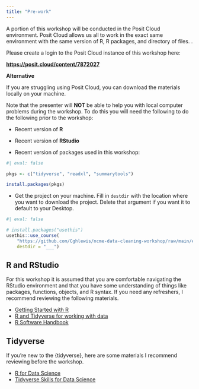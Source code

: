 ```yaml
---
title: "Pre-work"
---
```


A portion of this workshop will be conducted in the Posit Cloud environment. Posit Cloud allows us all to work in the exact same environment with the same version of R, R packages, and directory of files. .

Please create a login to the Posit Cloud instance of this workshop here:

**[https://posit.cloud/content/7872027](https://posit.cloud/content/7872027){target="_blank"}**


**Alternative**

If you are struggling using Posit Cloud, you can download the materials locally on your machine.

Note that the presenter will **NOT** be able to help you with local computer problems during the workshop. To do this you will need the following to do the following prior to the workshop:

-   Recent version of **R**

-   Recent version of **RStudio**

-   Recent version of packages used in this workshop:

``` r
#| eval: false

pkgs <- c("tidyverse", "readxl", "summarytools")

install.packages(pkgs)

```

-   Get the project on your machine. Fill in `destdir` with the location where you want to download the project. Delete that argument if you want it to default to your Desktop.

```r
#| eval: false

# install.packages("usethis")
usethis::use_course(
    "https://github.com/Cghlewis/ncme-data-cleaning-workshop/raw/main/exercises/exercises.zip",
    destdir = "___")
```

## R and RStudio

For this workshop it is assumed that you are comfortable navigating the RStudio environment and that you have some understanding of things like packages, functions, objects, and R syntax. If you need any refreshers, I recommend reviewing the following materials.

- [Getting Started with R](https://rfortherestofus.com/courses/getting-started)
- [R and Tidyverse for working with data](R and the Tidyverse for working with data)
- [R Software Handbook](https://bookdown.org/aschmi11/RESMHandbook/)

## Tidyverse

If you're new to the {tidyverse}, here are some materials I recommend reviewing before the workshop.

- [R for Data Science](https://r4ds.hadley.nz/) 
- [Tidyverse Skills for Data Science](https://jhudatascience.org/tidyversecourse/)

